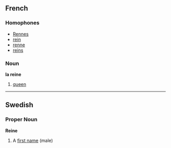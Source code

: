 ==French==
===Homophones===
*[[Rennes]]
*[[rein]]
*[[renne]]
*[[reins]]
===Noun===
'''la reine'''
# [[queen]]
----
==Swedish==
===Proper Noun===
'''Reine'''

#A [[first name]] (male)